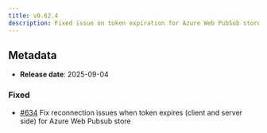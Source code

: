 ```yaml
---
title: v0.62.4
description: Fixed issue on token expiration for Azure Web PubSub store
---
```


## Metadata

- **Release date**: 2025-09-04

### Fixed

- [#634](https://github.com/InditexTech/weavejs/issues/634) Fix reconnection issues when token expires (client and server side) for Azure Web Pubsub store

